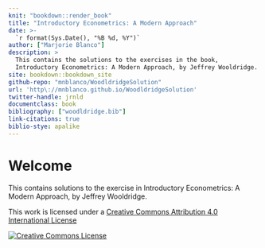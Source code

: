 ```yaml
---
knit: "bookdown::render_book"
title: "Introductory Econometrics: A Modern Approach"
date: >-
  `r format(Sys.Date(), "%B %d, %Y")`
author: ["Marjorie Blanco"]
description: >
  This contains the solutions to the exercises in the book,
  Introductory Econometrics: A Modern Approach, by Jeffrey Wooldridge.
site: bookdown::bookdown_site
github-repo: "mnblanco/WoodldridgeSolution"
url: 'http\://mnblanco.github.io/WoodldridgeSolution'
twitter-handle: jrnld
documentclass: book
bibliography: ["woodldridge.bib"]
link-citations: true
biblio-stye: apalike
---
```


# Welcome {-}

This contains solutions to the exercise in Introductory Econometrics: A Modern Approach, by Jeffrey Wooldridge.

This work is licensed under a <a rel="license" href="http://creativecommons.org/licenses/by/4.0/">Creative Commons Attribution 4.0 International License</a>

<a rel="license" href="http://creativecommons.org/licenses/by/4.0/"><img alt="Creative Commons License" style="border-width:0" src="https://i.creativecommons.org/l/by/4.0/88x31.png" /></a><br />
